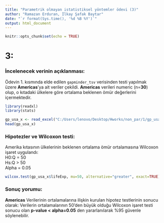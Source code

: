 ```yaml
---
title: "Parametrik olmayan istatistiksel yöntemler ödevi (3)"
author: "Ramazan Erduran, İlkay Şafak Baytar"
date: "`r format(Sys.time(), '%d %B %Y')`"
output: html_document
---
```


```r
knitr::opts_chunk$set(echo = TRUE)
```
# 3:
### İncelenecek verinin açıklanması:

  Ödevin 1. kısmında elde edilen `gapminder_tsv` verisinden testi yapılmak üzere **Americas**'ya ait veriler çekildi.
  **Americas** verileri numeric (n=**30**) olup, o kıtadaki ülkelere göre ortalama beklenen ömür değerlerini içermektedir.

```r
library(readxl)
library(stats)

gp_usa_x <- read_excel("C:/Users/lenovo/Desktop/Hworks/non_par/1/gp_usa_x.xlsx")
head(gp_usa_x)
```

### Hipotezler ve Wilcoxon testi:

Amerika kıtasının ülkelerinin beklenen ortalama ömür ortalamasına Wilcoxon işaret uygulandı:  
  \n H0:Q = 50  
  \n Hs:Q > 50  
  \n Alpha = 0.05  

```r
wilcox.test(gp_usa_x$lifeExp, mu=50, alternative="greater", exact=TRUE)
```

### Sonuç yorumu:

  **Americas** Verilerinin ortalamalarına ilişkin kurulan hipotez testlerinin sonucu olarak:
Verilerin ortalamalarının 50'den büyük olduğu Wilcoxon işaret testi sonucu olan **p-value < alpha=0.05** den yararlanılarak %95 güvenle söylenebilir.
